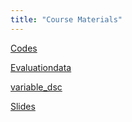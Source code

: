 ---
title: "Course Materials"
---
[Codes](Impact-evaluation.R) 


[Evaluationdata](data/evaluation.dta) 

[variable_dsc](data/variable_desc.csv)

[Slides](slides/IV.pdf)

